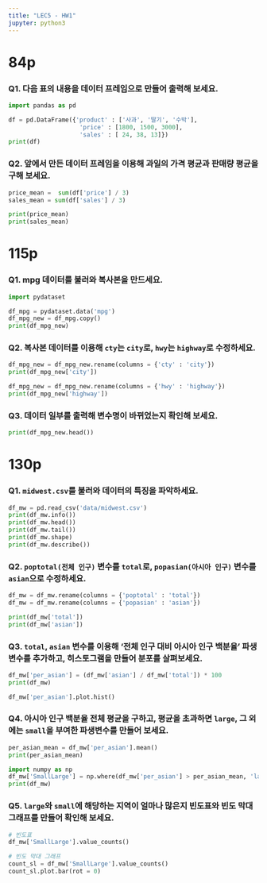 ```yaml
---
title: "LEC5 - HW1"
jupyter: python3
---
```


# 84p

### Q1. 다음 표의 내용을 데이터 프레임으로 만들어 출력해 보세요.
```python
import pandas as pd

df = pd.DataFrame({'product' : ['사과', '딸기', '수박'],
                    'price' : [1800, 1500, 3000],
                    'sales' : [ 24, 38, 13]})
print(df)
```

### Q2. 앞에서 만든 데이터 프레임을 이용해 과일의 가격 평균과 판매량 평균을 구해 보세요.
```python
price_mean =  sum(df['price'] / 3)
sales_mean = sum(df['sales'] / 3)

print(price_mean)
print(sales_mean)
```

# 115p

### Q1. mpg 데이터를 불러와 복사본을 만드세요.
```python
import pydataset

df_mpg = pydataset.data('mpg')
df_mpg_new = df_mpg.copy()
print(df_mpg_new)
```

### Q2. 복사본 데이터를 이용해 `cty`는 `city`로, `hwy`는 `highway`로 수정하세요.
```python
df_mpg_new = df_mpg_new.rename(columns = {'cty' : 'city'})
print(df_mpg_new['city'])

df_mpg_new = df_mpg_new.rename(columns = {'hwy' : 'highway'})
print(df_mpg_new['highway'])
```

### Q3. 데이터 일부를 출력해 변수명이 바뀌었는지 확인해 보세요.
```python
print(df_mpg_new.head())

```

# 130p

### Q1. `midwest.csv`를 불러와 데이터의 특징을 파악하세요.
```python
df_mw = pd.read_csv('data/midwest.csv')
print(df_mw.info())
print(df_mw.head())
print(df_mw.tail())
print(df_mw.shape)
print(df_mw.describe())
```

### Q2. `poptotal(전체 인구)` 변수를 `total`로, `popasian(아시아 인구)` 변수를 `asian`으로 수정하세요.
```python
df_mw = df_mw.rename(columns = {'poptotal' : 'total'})
df_mw = df_mw.rename(columns = {'popasian' : 'asian'})

print(df_mw['total'])
print(df_mw['asian'])
```

### Q3. `total`, `asian` 변수를 이용해 '전체 인구 대비 아시아 인구 백분율' 파생변수를 추가하고, 히스토그램을 만들어 분포를 살펴보세요.

```python
df_mw['per_asian'] = (df_mw['asian'] / df_mw['total']) * 100
print(df_mw)

df_mw['per_asian'].plot.hist()
```

### Q4. 아시아 인구 백분율 전체 평균을 구하고, 평균을 초과하면 `large`, 그 외에는 `small`을 부여한 파생변수를 만들어 보세요.
```python
per_asian_mean = df_mw['per_asian'].mean()
print(per_asian_mean)

import numpy as np
df_mw['SmallLarge'] = np.where(df_mw['per_asian'] > per_asian_mean, 'large', 'small')
print(df_mw)
```

### Q5. `large`와 `small`에 해당하는 지역이 얼마나 많은지 빈도표와 빈도 막대 그래프를 만들어 확인해 보세요.
```python
# 빈도표
df_mw['SmallLarge'].value_counts()

# 빈도 막대 그래프
count_sl = df_mw['SmallLarge'].value_counts()
count_sl.plot.bar(rot = 0)
```

